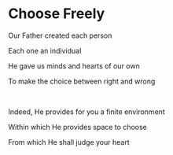 # Choose Freely

Our Father created each person

Each one an individual

He gave us minds and hearts of our own

To make the choice between right and wrong

<br />

Indeed, He provides for you a finite environment

Within which He provides space to choose

From which He shall judge your heart
